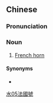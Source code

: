 ==Chinese==
{{zh-forms|s=法国号|type=21}}

===Pronunciation===
{{zh-pron
|m=法guóhào
|c=faat3 gwok3 hou6
|cat=n
}}

===Noun===
{{zh-noun}}

# [[French horn]]

====Synonyms====
* {{zh-l|圓號}}

[[Category:zh:Musical instruments|水05法國號]]